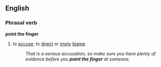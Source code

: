 ==English==
===Phrasal verb===
'''point the finger'''
#{{idiom}} to [[accuse]]; to [[direct]] or [[imply]] [[blame]]
#:''That is a serious accusation, so make sure you have plenty of evidence before you '''point the finger''' at someone.''